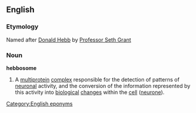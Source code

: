 ==English==
===Etymology===
Named after [[w:Donald Hebb|Donald Hebb]] by [[w:Professor Seth Grant|Professor Seth Grant]]

===Noun===
'''hebbosome'''

#A [[multiprotein]] [[complex]] responsible for the detection of patterns of [[neuronal]] activity, and the conversion of the information represented by this activity into [[biological]] [[changes]] within the [[cell]] ([[neurone]]).

[[Category:English eponyms]]